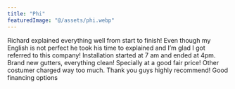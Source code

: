 ```yaml
---
title: "Phi"
featuredImage: "@/assets/phi.webp"
---
```

Richard explained everything well from start to finish! Even though my English is not perfect he took his time to explained and I’m glad I got referred to this company! Installation started at 7 am and ended at 4pm. Brand new gutters, everything clean! Specially at a good fair price! Other costumer charged way too much. Thank you guys highly recommend! Good financing options